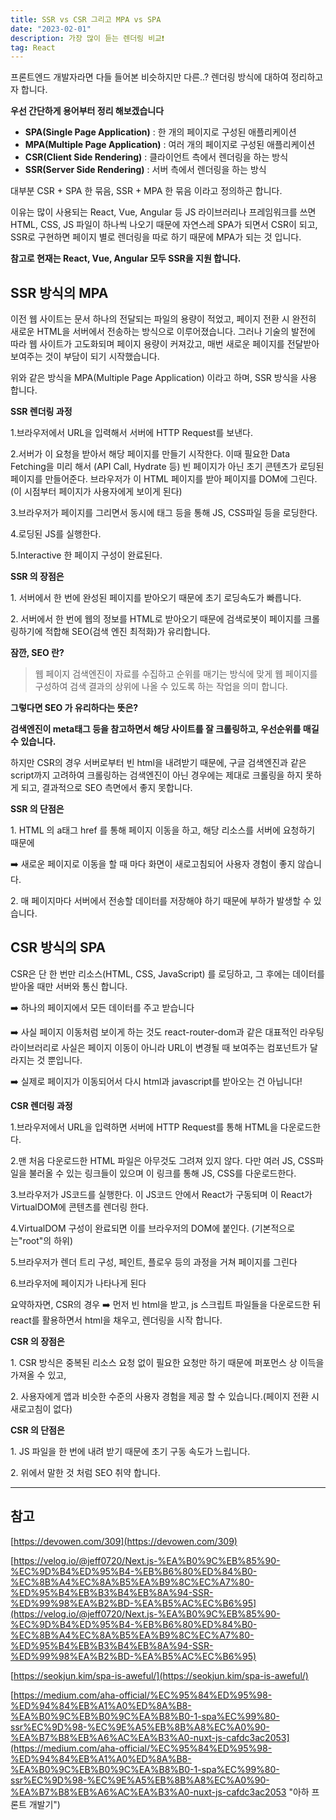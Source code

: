 ```yaml
---
title: SSR vs CSR 그리고 MPA vs SPA
date: "2023-02-01"
description: 가장 많이 듣는 렌더링 비교❗️
tag: React
---
```


프론트엔드 개발자라면 다들 들어본 비슷하지만 다른..? 렌더링 방식에 대하여 정리하고자 합니다.

**우선 간단하게 용어부터 정리 해보겠습니다**

-   **SPA(Single Page Application)** : 한 개의 페이지로 구성된 애플리케이션
-   **MPA(Multiple Page Application)** : 여러 개의 페이지로 구성된 애플리케이션
-   **CSR(Client Side Rendering)** : 클라이언트 측에서 렌더링을 하는 방식
-   **SSR(Server Side Rendering)** : 서버 측에서 렌더링을 하는 방식

대부분 CSR + SPA 한 묶음, SSR + MPA 한 묶음 이라고 정의하곤 합니다.

이유는 많이 사용되는 React, Vue, Angular 등 JS 라이브러리나 프레임워크를 쓰면 HTML, CSS, JS 파일이 하나씩 나오기 때문에 자연스레 SPA가 되면서 CSR이 되고, SSR로 구현하면 페이지 별로 렌더링을 따로 하기 때문에 MPA가 되는 것 입니다.

**참고로 현재는 React, Vue, Angular 모두 SSR을 지원 합니다.**

## **SSR 방식의 MPA**

이전 웹 사이트는 문서 하나의 전달되는 파일의 용량이 적었고, 페이지 전환 시 완전히 새로운 HTML을 서버에서 전송하는 방식으로 이루어졌습니다. 그러나 기술의 발전에 따라 웹 사이트가 고도화되며 페이지 용량이 커져갔고, 매번 새로운 페이지를 전달받아 보여주는 것이 부담이 되기 시작했습니다.

위와 같은 방식을 MPA(Multiple Page Application) 이라고 하며, SSR 방식을 사용 합니다.

**SSR 렌더링 과정**

1.브라우저에서 URL을 입력해서 서버에 HTTP Request를 보낸다.

2.서버가 이 요청을 받아서 해당 페이지를 만들기 시작한다. 이때 필요한 Data Fetching을 미리 해서 (API Call, Hydrate 등) 빈 페이지가 아닌 초기 콘텐츠가 로딩된 페이지를 만들어준다. 브라우저가 이 HTML 페이지를 받아 페이지를 DOM에 그린다. (이 시점부터 페이지가 사용자에게 보이게 된다)

3.브라우저가 페이지를 그리면서 동시에 태그 등을 통해 JS, CSS파일 등을 로딩한다.

4.로딩된 JS를 실행한다.

5.Interactive 한 페이지 구성이 완료된다.

**SSR 의 장점은**

1\. 서버에서 한 번에 완성된 페이지를 받아오기 때문에 초기 로딩속도가 빠릅니다.

2\. 서버에서 한 번에 웹의 정보를 HTML로 받아오기 때문에 검색로봇이 페이지를 크롤링하기에 적합해 SEO(검색 엔진 최적화)가 유리합니다.

**잠깐, SEO 란?**

> 웹 페이지 검색엔진이 자료를 수집하고 순위를 매기는 방식에 맞게 웹 페이지를 구성하여 검색 결과의 상위에 나올 수 있도록 하는 작업을 의미 합니다.

**그렇다면 SEO 가 유리하다는 뜻은?**

**검색엔진이 meta태그 등을 참고하면서 해당 사이트를 잘 크롤링하고, 우선순위를 매길 수 있습니다.**

하지만 CSR의 경우 서버로부터 빈 html을 내려받기 때문에, 구글 검색엔진과 같은 script까지 고려하여 크롤링하는 검색엔진이 아닌 경우에는 제대로 크롤링을 하지 못하게 되고, 결과적으로 SEO 측면에서 좋지 못합니다.

**SSR 의 단점은**

1\. HTML 의 a태그 href 를 통해 페이지 이동을 하고, 해당 리소스를 서버에 요청하기 때문에

➡️ 새로운 페이지로 이동을 할 때 마다 화면이 새로고침되어 사용자 경험이 좋지 않습니다.

2\. 매 페이지마다 서버에서 전송할 데이터를 저장해야 하기 때문에 부하가 발생할 수 있습니다.

## **CSR 방식의 SPA**

CSR은 단 한 번만 리소스(HTML, CSS, JavaScript) 를 로딩하고, 그 후에는 데이터를 받아올 때만 서버와 통신 합니다.

➡️ 하나의 페이지에서 모든 데이터를 주고 받습니다

➡️ 사실 페이지 이동처럼 보이게 하는 것도 react-router-dom과 같은 대표적인 라우팅 라이브러리로 사실은 페이지 이동이 아니라 URL이 변경될 때 보여주는 컴포넌트가 달라지는 것 뿐입니다.

➡️ 실제로 페이지가 이동되어서 다시 html과 javascript를 받아오는 건 아닙니다!

**CSR 렌더링 과정**

1.브라우저에서 URL을 입력하면 서버에 HTTP Request를 통해 HTML을 다운로드한다.

2.맨 처음 다운로드한 HTML 파일은 아무것도 그려져 있지 않다. 다만 여러 JS, CSS파일을 불러올 수 있는 링크들이 있으며 이 링크를 통해 JS, CSS를 다운로드한다.

3.브라우저가 JS코드를 실행한다. 이 JS코드 안에서 React가 구동되며 이 React가 VirtualDOM에 콘텐츠를 렌더링 한다.

4.VirtualDOM 구성이 완료되면 이를 브라우저의 DOM에 붙인다. (기본적으로는"root"의 하위)

5.브라우저가 렌더 트리 구성, 페인트, 플로우 등의 과정을 거쳐 페이지를 그린다

6.브라우저에 페이지가 나타나게 된다

요약하자면, CSR의 경우
➡️ 먼저 빈 html을 받고, js 스크립트 파일들을 다운로드한 뒤 react를 활용하면서 html을 채우고, 렌더링을 시작 합니다.

**CSR 의 장점은**

1\. CSR 방식은 중복된 리소스 요청 없이 필요한 요청만 하기 때문에 퍼포먼스 상 이득을 가져올 수 있고,

2\. 사용자에게 앱과 비슷한 수준의 사용자 경험을 제공 할 수 있습니다.(페이지 전환 시 새로고침이 없다)

**CSR 의 단점은**

1\. JS 파일을 한 번에 내려 받기 때문에 초기 구동 속도가 느립니다.

2\. 위에서 말한 것 처럼 SEO 취약 합니다.

---

## 참고

[https://devowen.com/309](https://devowen.com/309)

[https://velog.io/@jeff0720/Next.js-%EA%B0%9C%EB%85%90-%EC%9D%B4%ED%95%B4-%EB%B6%80%ED%84%B0-%EC%8B%A4%EC%8A%B5%EA%B9%8C%EC%A7%80-%ED%95%B4%EB%B3%B4%EB%8A%94-SSR-%ED%99%98%EA%B2%BD-%EA%B5%AC%EC%B6%95](https://velog.io/@jeff0720/Next.js-%EA%B0%9C%EB%85%90-%EC%9D%B4%ED%95%B4-%EB%B6%80%ED%84%B0-%EC%8B%A4%EC%8A%B5%EA%B9%8C%EC%A7%80-%ED%95%B4%EB%B3%B4%EB%8A%94-SSR-%ED%99%98%EA%B2%BD-%EA%B5%AC%EC%B6%95)

[https://seokjun.kim/spa-is-aweful/](https://seokjun.kim/spa-is-aweful/)

[https://medium.com/aha-official/%EC%95%84%ED%95%98-%ED%94%84%EB%A1%A0%ED%8A%B8-%EA%B0%9C%EB%B0%9C%EA%B8%B0-1-spa%EC%99%80-ssr%EC%9D%98-%EC%9E%A5%EB%8B%A8%EC%A0%90-%EA%B7%B8%EB%A6%AC%EA%B3%A0-nuxt-js-cafdc3ac2053](https://medium.com/aha-official/%EC%95%84%ED%95%98-%ED%94%84%EB%A1%A0%ED%8A%B8-%EA%B0%9C%EB%B0%9C%EA%B8%B0-1-spa%EC%99%80-ssr%EC%9D%98-%EC%9E%A5%EB%8B%A8%EC%A0%90-%EA%B7%B8%EB%A6%AC%EA%B3%A0-nuxt-js-cafdc3ac2053 "아하 프론트 개발기")
